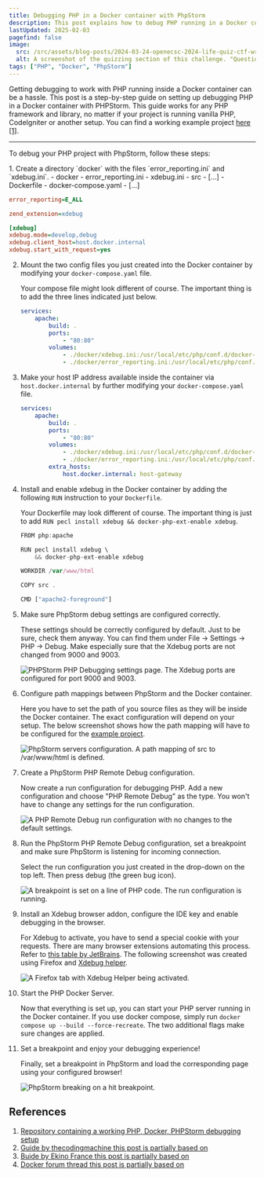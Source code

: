 ```yaml
---
title: Debugging PHP in a Docker container with PhpStorm
description: This post explains how to debug PHP running in a Docker container with PhpStorm.
lastUpdated: 2025-02-03
pagefind: false
image:
  src: /src/assets/blog-posts/2024-03-24-openecsc-2024-life-quiz-ctf-writeup/01_quizzing.png
  alt: A screenshot of the quizzing section of this challenge. "Question 1. What is the meaning of life? 42, There is no meaning, To be happy, To help others."
tags: ["PHP", "Docker", "PhpStorm"]
---
```



Getting debugging to work with PHP running inside a Docker container can be a hassle. This post is a step-by-step guide
on setting up debugging PHP in a Docker container with PHPStorm. This guide works for any PHP framework and library, no
matter if your project is running vanilla PHP, CodeIgniter or another setup.
You can find a working example project [here [1]](https://github.com/jonasheschl/php-docker-phpstorm-debugging-example).

---

To debug your PHP project with PhpStorm, follow these steps:

<Steps>
1. Create a directory `docker` with the files `error_reporting.ini` and `xdebug.ini`.

   <FileTree>
    - docker
      - error_reporting.ini
      - xdebug.ini
    - src
      - [...]
    - Dockerfile
    - docker-compose.yaml
    - [...]
   </FileTree>

   ```ini title="error_reporting.ini"
   error_reporting=E_ALL
   ```

   ```ini title="xdebug.ini"
   zend_extension=xdebug

   [xdebug]
   xdebug.mode=develop,debug
   xdebug.client_host=host.docker.internal
   xdebug.start_with_request=yes
   ```

2. Mount the two config files you just created into the Docker container by modifying your `docker-compose.yaml` file.

   Your compose file might look different of course. The important thing is to add the three lines indicated just below.

   ```yaml title="docker-compose.yaml" ins={6-8}
   services:
       apache:
           build: .
           ports:
               - "80:80"
           volumes:
               - ./docker/xdebug.ini:/usr/local/etc/php/conf.d/docker-php-ext-xdebug.ini
               - ./docker/error_reporting.ini:/usr/local/etc/php/conf.d/error_reporting.ini
   ```

3. Make your host IP address available inside the container via `host.docker.internal` by further modifying your
  `docker-compose.yaml` file.

    ```yaml title="docker-compose.yaml" ins={9-10}
    services:
        apache:
            build: .
            ports:
                - "80:80"
            volumes:
                - ./docker/xdebug.ini:/usr/local/etc/php/conf.d/docker-php-ext-xdebug.ini
                - ./docker/error_reporting.ini:/usr/local/etc/php/conf.d/error_reporting.ini
            extra_hosts:
                host.docker.internal: host-gateway
    ```

4. Install and enable xdebug in the Docker container by adding the following `RUN` instruction to your `Dockerfile`.

    Your Dockerfile may look different of course. The important thing is just to add
    `RUN pecl install xdebug && docker-php-ext-enable xdebug`.

    ```js title="Dockerfile" ins={3-4}
    FROM php:apache

    RUN pecl install xdebug \
        && docker-php-ext-enable xdebug

    WORKDIR /var/www/html

    COPY src .

    CMD ["apache2-foreground"]
    ```

5. Make sure PhpStorm debug settings are configured correctly.

    These settings should be correctly configured by default. Just to be sure, check them anyway. You can find them
    under File → Settings → PHP → Debug. Make especially sure that the Xdebug ports are not changed from 9000 and 9003.

    ![PHPStorm PHP Debugging settings page. The Xdebug ports are configured for port 9000 and 9003.](../../../assets/blog-posts/2024-12-16-docker-phpstorm-debugging/phpstorm-debugging-configuration.png)

    <FigCaption caption="The Xdebug ports should be set to 9000 and 9003 by default."/>

6. Configure path mappings between PhpStorm and the Docker container.

    Here you have to set the path of you source files as they will be inside the Docker container. The
    exact configuration will depend on your setup. The below screenshot shows how the path mapping will have to be
    configured for the [example project](https://github.com/jonasheschl/php-docker-phpstorm-debugging-example).

    ![PhpStorm servers configuration. A path mapping of src to /var/www/html is defined.](../../../assets/blog-posts/2024-12-16-docker-phpstorm-debugging/phpstorm-path-mapping.png)

    <FigCaption caption="The src directory will be mapped to /var/www/html in the Docker container."/>

7. Create a PhpStorm PHP Remote Debug configuration.

    Now create a run configuration for debugging PHP. Add a new configuration and choose "PHP Remote Debug" as the
    type. You won't have to change any settings for the run configuration.

    ![A PHP Remote Debug run configuration with no changes to the default settings.](../../../assets/blog-posts/2024-12-16-docker-phpstorm-debugging/phpstorm-debugging-run-configuration.png)

    <FigCaption caption="The PHP Remote Debug run configuration. No configuration is neccessary."/>

8. Run the PhpStorm PHP Remote Debug configuration, set a breakpoint and make sure PhpStorm is listening for incoming connection.

    Select the run configuration you just created in the drop-down on the top left. Then press debug (the green bug
    icon).

    ![A breakpoint is set on a line of PHP code. The run configuration is running.](../../../assets/blog-posts/2024-12-16-docker-phpstorm-debugging/phpstorm-running-run-configuration.png)

    <FigCaption caption="PhpStorm will break on the selected line."/>

9. Install an Xdebug browser addon, configure the IDE key and enable debugging in the browser.

   For Xdebug to activate, you have to send a special cookie with your requests. There are many browser extensions
   automating this process. Refer to [this table by JetBrains](https://www.jetbrains.com/help/phpstorm/browser-debugging-extensions.html).
   The following screenshot was created using Firefox and [Xdebug helper](https://addons.mozilla.org/de/firefox/addon/xdebug-helper-for-firefox/).

   ![A Firefox tab with Xdebug Helper being activated.](../../../assets/blog-posts/2024-12-16-docker-phpstorm-debugging/firefox-xdebug-helper.png)

   <FigCaption caption="With the browser extension enabled, Xdebug will activate."/>

10. Start the PHP Docker Server.

    Now that everything is set up, you can start your PHP server running in the Docker container. If you use docker
    compose, simply run `docker compose up --build --force-recreate`. The two additional flags make sure changes are
    applied.

11. Set a breakpoint and enjoy your debugging experience!

    Finally, set a breakpoint in PhpStorm and load the corresponding page using your configured browser!

    ![PhpStorm breaking on a hit breakpoint.](../../../assets/blog-posts/2024-12-16-docker-phpstorm-debugging/phpstorm-breakpoint-hit.png)

    <FigCaption caption="PhpStorm will now break whenever the lines you set a breakpoint on are executed."/>

</Steps>

## References

1. [Repository containing a working PHP, Docker, PHPStorm debugging setup](https://github.com/jonasheschl/php-docker-phpstorm-debugging-example)
2. [Guide by thecodingmachine this post is partially based on](https://thecodingmachine.io/configuring-xdebug-phpstorm-docker)
3. [Buide by Ekino France this post is partially based on](https://medium.com/ekino-france/xdebug-configuration-phpstorm-docker-desktop-817da3005556.)
4. [Docker forum thread this post is partially based on](https://forums.docker.com/t/ip-address-for-xdebug/10460/36)
